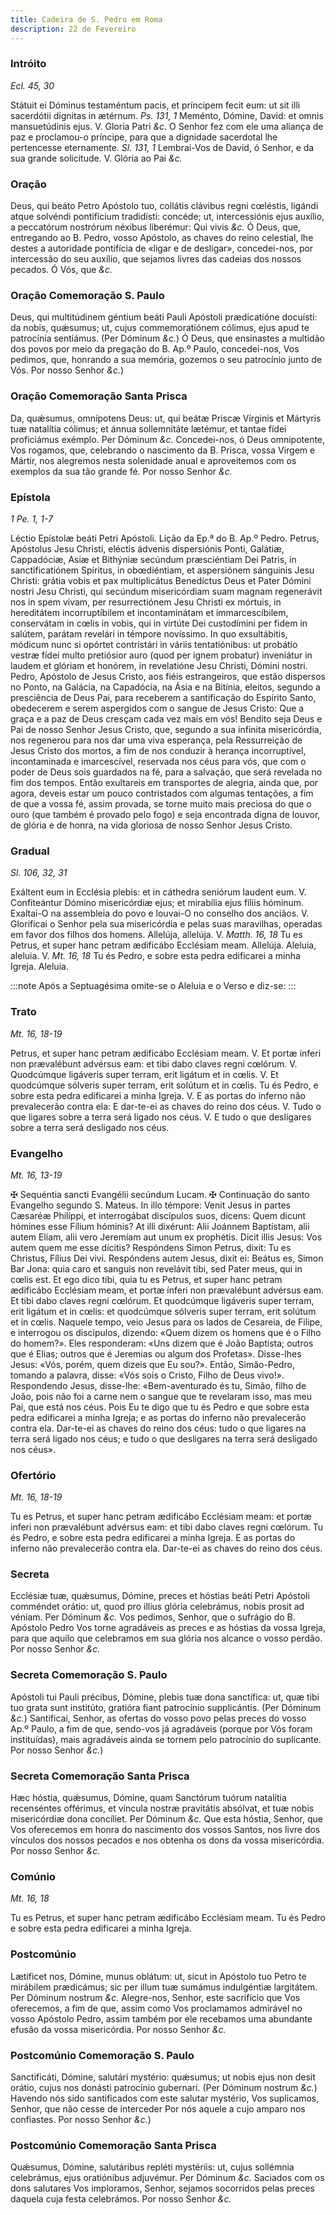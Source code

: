 ```yaml
---
title: Cadeira de S. Pedro em Roma
description: 22 de Fevereiro
---
```


### Intróito

_Ecl. 45, 30_

<div class="grid grid-cols-2 gap-5">
  <span class="text-justify">
    Státuit ei Dóminus testaméntum pacis, et príncipem fecit eum: ut sit illi
    sacerdótii dígnitas in ætérnum. <em>Ps. 131, 1</em> Meménto, Dómine, David:
    et omnis mansuetúdinis ejus. V. Gloria Patri <em>&c.</em>
  </span>
  <span class="text-justify">
    O Senhor fez com ele uma aliança de paz e proclamou-o príncipe, para que a
    dignidade sacerdotal lhe pertencesse eternamente. <em>Sl. 131, 1</em>
    Lembrai-Vos de David, ó Senhor, e da sua grande solicitude. V. Glória ao Pai
    <em>&c.</em>
  </span>
</div>

### Oração

<div class="grid grid-cols-2 gap-5">
  <span class="text-justify">
    Deus, qui beáto Petro Apóstolo tuo, collátis clávibus regni cœléstis,
    ligándi atque solvéndi pontifícium tradidísti: concéde; ut, intercessiónis
    ejus auxílio, a peccatórum nostrórum néxibus liberémur: Qui vivis
    <em>&c.</em>
  </span>
  <span class="text-justify">
    Ó Deus, que, entregando ao B. Pedro, vosso Apóstolo, as chaves do reino
    celestial, lhe destes a autoridade pontifícia de «ligar e de desligar»,
    concedei-nos, por intercessão do seu auxílio, que sejamos livres das cadeias
    dos nossos pecados. Ó Vós, que <em>&c.</em>
  </span>
</div>

### Oração Comemoração S. Paulo

<div class="grid grid-cols-2 gap-5">
  <span class="text-justify">
    Deus, qui multitúdinem géntium beáti Pauli Apóstoli prædicatióne docuísti:
    da nobis, quǽsumus; ut, cujus commemoratiónem cólimus, ejus apud te
    patrocínia sentiámus. (Per Dóminum <em>&c.</em>)
  </span>
  <span class="text-justify">
    Ó Deus, que ensinastes a multidão dos povos por meio da pregação do B. Ap.º
    Paulo, concedei-nos, Vos pedimos, que, honrando a sua memória, gozemos o seu
    patrocínio junto de Vós. Por nosso Senhor <em>&c.</em>)
  </span>
</div>

### Oração Comemoração Santa Prisca

<div class="grid grid-cols-2 gap-5">
  <span class="text-justify">
    Da, quǽsumus, omnípotens Deus: ut, qui beátæ Priscæ Vírginis et Mártyris tuæ
    natalítia cólimus; et ánnua sollemnitáte lætémur, et tantae fídei
    proficiámus exémplo. Per Dóminum <em>&c.</em>
  </span>
  <span class="text-justify">
    Concedei-nos, ó Deus omnipotente, Vos rogamos, que, celebrando o nascimento
    da B. Prisca, vossa Virgem e Mártir, nos alegremos nesta solenidade anual e
    aproveitemos com os exemplos da sua tão grande fé. Por nosso Senhor
    <em>&c.</em>
  </span>
</div>

### Epístola

_1 Pe. 1, 1-7_

<div class="grid grid-cols-2 gap-5">
  <span class="text-justify">Léctio Epístolæ beáti Petri Apóstoli.</span>
  <span class="text-justify">Lição da Ep.ª do B. Ap.º Pedro.</span>
  <span class="text-justify">
    Petrus, Apóstolus Jesu Christi, eléctis ádvenis dispersiónis Ponti, Galátiæ,
    Cappadóciæ, Asiæ et Bithýniæ secúndum præsciéntiam Dei Patris, in
    sanctificatiónem Spíritus, in obœdiéntiam, et aspersiónem sánguinis Jesu
    Christi: grátia vobis et pax multiplicátus Benedíctus Deus et Pater Dómini
    nostri Jesu Christi, qui secúndum misericórdiam suam magnam regenerávit nos
    in spem vivam, per resurrectiónem Jesu Christi ex mórtuis, in hereditátem
    incorruptíbilem et incontaminátam et immarcescíbilem, conservátam in cœlis
    in vobis, qui in virtúte Dei custodímini per fidem in salútem, parátam
    revelári in témpore novíssimo. In quo exsultábitis, módicum nunc si opórtet
    contristári in váriis tentatiónibus: ut probátio vestræ fídei multo
    pretiósior auro (quod per ignem probatur) inveniátur in laudem et glóriam et
    honórem, in revelatióne Jesu Christi, Dómini nostri.
  </span>
  <span class="text-justify">
    Pedro, Apóstolo de Jesus Cristo, aos fiéis estrangeiros, que estão dispersos
    no Ponto, na Galácia, na Capadócia, na Ásia e na Bitínia, eleitos, segundo a
    presciência de Deus Pai, para receberem a santificação do Espírito Santo,
    obedecerem e serem aspergidos com o sangue de Jesus Cristo: Que a graça e a
    paz de Deus cresçam cada vez mais em vós! Bendito seja Deus e Pai de nosso
    Senhor Jesus Cristo, que, segundo a sua infinita misericórdia, nos regenerou
    para nos dar uma viva esperança, pela Ressurreição de Jesus Cristo dos
    mortos, a fim de nos conduzir à herança incorruptível, incontaminada e
    imarcescível, reservada nos céus para vós, que com o poder de Deus sois
    guardados na fé, para a salvação, que será revelada no fim dos tempos. Então
    exultareis em transportes de alegria, ainda que, por agora, deveis estar um
    pouco contristados com algumas tentações, a fim de que a vossa fé, assim
    provada, se torne muito mais preciosa do que o ouro (que também é provado
    pelo fogo) e seja encontrada digna de louvor, de glória e de honra, na vida
    gloriosa de nosso Senhor Jesus Cristo.
  </span>
</div>

### Gradual

_Sl. 106, 32, 31_

<div class="grid grid-cols-2 gap-5">
  <span class="text-justify">
    Exáltent eum in Ecclésia plebis: et in cáthedra seniórum laudent eum. V.
    Confiteántur Dómino misericórdiæ ejus; et mirabília ejus fíliis hóminum.
  </span>
  <span class="text-justify">
    Exaltai-O na assembleia do povo e louvai-O no conselho dos anciãos. V.
    Glorificai o Senhor pela sua misericórdia e pelas suas maravilhas, operadas
    em favor dos filhos dos homens.
  </span>
  <span class="text-justify">
    Allelúja, allelúja. V. <em>Matth. 16, 18</em> Tu es Petrus, et super hanc
    petram ædificábo Ecclésiam meam. Allelúja.
  </span>
  <span class="text-justify">
    Aleluia, aleluia. V. <em>Mt. 16, 18</em> Tu és Pedro, e sobre esta pedra
    edificarei a minha Igreja. Aleluia.
  </span>
</div>

:::note
Após a Septuagésima omite-se o Aleluia e o Verso e diz-se:
:::

### Trato

_Mt. 16, 18-19_

<div class="grid grid-cols-2 gap-5">
  <span class="text-justify">
    Petrus, et super hanc petram ædificábo Ecclésiam meam. V. Et portæ ínferi
    non prævalébunt advérsus eam: et tibi dabo claves regni cœlórum. V.
    Quodcúmque ligáveris super terram, erit ligátum et in cœlis. V. Et
    quodcúmque sólveris super terram, erit solútum et in cœlis.
  </span>
  <span class="text-justify">
    Tu és Pedro, e sobre esta pedra edificarei a minha Igreja. V. E as portas do
    inferno não prevalecerão contra ela: E dar-te-ei as chaves do reino dos
    céus. V. Tudo o que ligares sobre a terra será ligado nos céus. V. E tudo o
    que desligares sobre a terra será desligado nos céus.
  </span>
</div>

### Evangelho

_Mt. 16, 13-19_

<div class="grid grid-cols-2 gap-5">
  <span class="text-justify">
    <span class="text-red-500">&#10016;</span> Sequéntia sancti Evangélii
    secúndum Lucam.
  </span>
  <span class="text-justify">
    <span class="text-red-500">&#10016;</span> Continuação do santo Evangelho
    segundo S. Mateus.
  </span>
  <span class="text-justify">
    In illo témpore: Venit Jesus in partes Cæsaréæ Philíppi, et interrogábat
    discípulos suos, dicens: Quem dicunt hómines esse Fílium hóminis? At illi
    dixérunt: Alii Joánnem Baptístam, alii autem Elíam, alii vero Jeremíam aut
    unum ex prophétis. Dicit illis Jesus: Vos autem quem me esse dícitis?
    Respóndens Simon Petrus, dixit: Tu es Christus, Fílius Dei vivi. Respóndens
    autem Jesus, dixit ei: Beátus es, Simon Bar Jona: quia caro et sanguis non
    revelávit tibi, sed Pater meus, qui in cœlis est. Et ego dico tibi, quia tu
    es Petrus, et super hanc petram ædificábo Ecclésiam meam, et portæ ínferi
    non prævalébunt advérsus eam. Et tibi dabo claves regni cœlórum. Et
    quodcúmque ligáveris super terram, erit ligátum et in cœlis: et quodcúmque
    sólveris super terram, erit solútum et in cœlis.
  </span>
  <span class="text-justify">
    Naquele tempo, veio Jesus para os lados de Cesareia, de Filipe, e interrogou
    os discípulos, dizendo: «Quem dizem os homens que é o Filho do homem?». Eles
    responderam: «Uns dizem que é João Baptista; outros que é Elias; outros que
    é Jeremias ou algum dos Profetas». Disse-lhes Jesus: «Vós, porém, quem
    dizeis que Eu sou?». Então, Simão-Pedro, tomando a palavra, disse: «Vós sois
    o Cristo, Filho de Deus vivo!». Respondendo Jesus, disse-lhe:
    «Bem-aventurado és tu, Simão, filho de João, pois não foi a carne nem o
    sangue que te revelaram isso, mas meu Pai, que está nos céus. Pois Eu te
    digo que tu és Pedro e que sobre esta pedra edificarei a minha Igreja; e as
    portas do inferno não prevalecerão contra ela. Dar-te-ei as chaves do reino
    dos céus: tudo o que ligares na terra será ligado nos céus; e tudo o que
    desligares na terra será desligado nos céus».
  </span>
</div>

### Ofertório

_Mt. 16, 18-19_

<div class="grid grid-cols-2 gap-5">
  <span class="text-justify">
    Tu es Petrus, et super hanc petram ædificábo Ecclésiam meam: et portæ inferi
    non prævalébunt advérsus eam: et tibi dabo claves regni cœlórum.
  </span>
  <span class="text-justify">
    Tu és Pedro, e sobre esta pedra edificarei a minha Igreja. E as portas do
    inferno não prevalecerão contra ela. Dar-te-ei as chaves do reino dos céus.
  </span>
</div>

### Secreta

<div class="grid grid-cols-2 gap-5">
  <span class="text-justify">
    Ecclésiæ tuæ, quǽsumus, Dómine, preces et hóstias beáti Petri Apóstoli
    comméndet orátio: ut, quod pro illíus glória celebrámus, nobis prosit ad
    véniam. Per Dóminum <em>&c.</em>
  </span>
  <span class="text-justify">
    Vos pedimos, Senhor, que o sufrágio do B. Apóstolo Pedro Vos torne
    agradáveis as preces e as hóstias da vossa Igreja, para que aquilo que
    celebramos em sua glória nos alcance o vosso perdão. Por nosso Senhor
    <em>&c.</em>
  </span>
</div>

### Secreta Comemoração S. Paulo

<div class="grid grid-cols-2 gap-5">
  <span class="text-justify">
    Apóstoli tui Pauli précibus, Dómine, plebis tuæ dona sanctífica: ut, quæ
    tibi tuo grata sunt institúto, gratióra fiant patrocínio supplicántis. (Per
    Dóminum <em>&c.</em>)
  </span>
  <span class="text-justify">
    Santificai, Senhor, as ofertas do vosso povo pelas preces do vosso Ap.º
    Paulo, a fim de que, sendo-vos já agradáveis (porque por Vós foram
    instituídas), mais agradáveis ainda se tornem pelo patrocínio do suplicante.
    Por nosso Senhor <em>&c.</em>)
  </span>
</div>

### Secreta Comemoração Santa Prisca

<div class="grid grid-cols-2 gap-5">
  <span class="text-justify">
    Hæc hóstia, quǽsumus, Dómine, quam Sanctórum tuórum natalítia recenséntes
    offérimus, et víncula nostræ pravitátis absólvat, et tuæ nobis misericórdiæ
    dona concíliet. Per Dóminum <em>&c.</em>
  </span>
  <span class="text-justify">
    Que esta hóstia, Senhor, que Vos oferecemos em honra do nascimento dos
    vossos Santos, nos livre dos vínculos dos nossos pecados e nos obtenha os
    dons da vossa misericórdia. Por nosso Senhor <em>&c.</em>
  </span>
</div>

### Comúnio

_Mt. 16, 18_

<div class="grid grid-cols-2 gap-5">
  <span class="text-justify">
    Tu es Petrus, et super hanc petram ædificábo Ecclésiam meam.
  </span>
  <span class="text-justify">
    Tu és Pedro e sobre esta pedra edificarei a minha Igreja.
  </span>
</div>

### Postcomúnio

<div class="grid grid-cols-2 gap-5">
  <span class="text-justify">
    Lætíficet nos, Dómine, munus oblátum: ut, sicut in Apóstolo tuo Petro te
    mirábilem prædicámus; sic per illum tuæ sumámus indulgéntiæ largitátem. Per
    Dóminum nostrum <em>&c.</em>
  </span>
  <span class="text-justify">
    Alegre-nos, Senhor, este sacrifício que Vos oferecemos, a fim de que, assim
    como Vos proclamamos admirável no vosso Apóstolo Pedro, assim também por ele
    recebamos uma abundante efusão da vossa misericórdia. Por nosso Senhor
    <em>&c.</em>
  </span>
</div>

### Postcomúnio Comemoração S. Paulo

<div class="grid grid-cols-2 gap-5">
  <span class="text-justify">
    Sanctificáti, Dómine, salutári mystério: quǽsumus; ut nobis ejus non desit
    orátio, cujus nos donásti patrocínio gubernari. (Per Dóminum nostrum
    <em>&c.</em>)
  </span>
  <span class="text-justify">
    Havendo nós sido santificados com este salutar mystério, Vos suplicamos,
    Senhor, que não cesse de interceder Por nós aquele a cujo amparo nos
    confiastes. Por nosso Senhor <em>&c.</em>)
  </span>
</div>

### Postcomúnio Comemoração Santa Prisca

<div class="grid grid-cols-2 gap-5">
  <span class="text-justify">
    Quǽsumus, Dómine, salutáribus repléti mystériis: ut, cujus sollémnia
    celebrámus, ejus oratiónibus adjuvémur. Per Dóminum <em>&c.</em>
  </span>
  <span class="text-justify">
    Saciados com os dons salutares Vos imploramos, Senhor, sejamos socorridos
    pelas preces daquela cuja festa celebrámos. Por nosso Senhor <em>&c.</em>
  </span>
</div>
